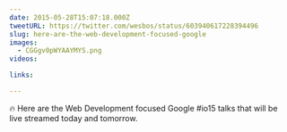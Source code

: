 ```yaml
---
date: 2015-05-28T15:07:18.000Z
tweetURL: https://twitter.com/wesbos/status/603940617228394496
slug: here-are-the-web-development-focused-google
images:
  - CGGgv0pWYAAYMYS.png
videos:

links:

---
```

🔥 Here are the Web Development focused Google #io15 talks that will be live streamed today and tomorrow.
